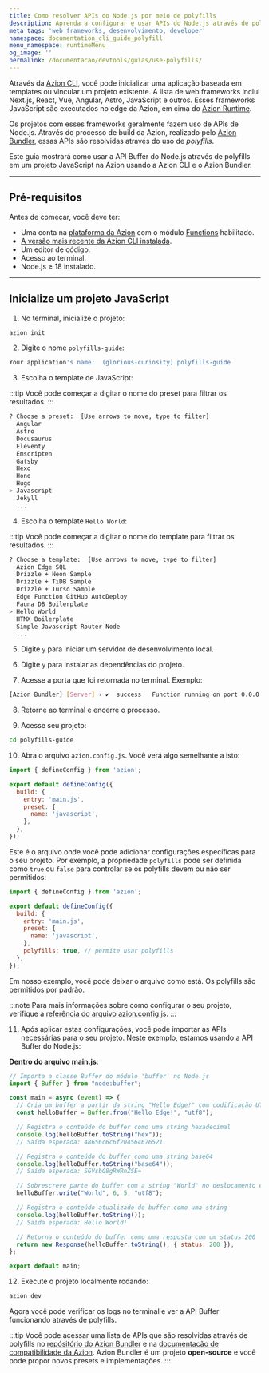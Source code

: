 ```yaml
---
title: Como resolver APIs do Node.js por meio de polyfills
description: Aprenda a configurar e usar APIs do Node.js através de polyfills.
meta_tags: 'web frameworks, desenvolvimento, developer'
namespace: documentation_cli_guide_polyfill
menu_namespace: runtimeMenu
og_image: ''
permalink: /documentacao/devtools/guias/use-polyfills/
---
```


Através da [Azion CLI](/pt-br/documentacao/produtos/azion-cli/visao-geral/), você pode inicializar uma aplicação baseada em templates ou vincular um projeto existente. A lista de web frameworks inclui Next.js, React, Vue, Angular, Astro, JavaScript e outros. Esses frameworks JavaScript são executados no edge da Azion, em cima do [Azion Runtime](/pt-br/documentacao/runtime/visao-geral/).

Os projetos com esses frameworks geralmente fazem uso de APIs de Node.js. Através do processo de build da Azion, realizado pelo [Azion Bundler](https://github.com/aziontech/bundler), essas APIs são resolvidas através do uso de *polyfills*.

Este guia mostrará como usar a API Buffer do Node.js através de polyfills em um projeto JavaScript na Azion usando a Azion CLI e o Azion Bundler.

---

## Pré-requisitos

Antes de começar, você deve ter:

- Uma conta na [plataforma da Azion](/pt-br/documentacao/produtos/contas/criar-uma-conta/) com o módulo [Functions](/pt-br/documentacao/produtos/build/edge-application/edge-functions/) habilitado.
- [A versão mais recente da Azion CLI instalada](/pt-br/documentacao/produtos/azion-cli/visao-geral/).
- Um editor de código.
- Acesso ao terminal.
- Node.js ≥ 18 instalado.

---

## Inicialize um projeto JavaScript

1. No terminal, inicialize o projeto:

```sh 
azion init
```

2. Digite o nome `polyfills-guide`:

```sh 
Your application's name:  (glorious-curiosity) polyfills-guide
```

3. Escolha o template de JavaScript:

:::tip
Você pode começar a digitar o nome do preset para filtrar os resultados.
:::

```sh 
? Choose a preset:  [Use arrows to move, type to filter]
  Angular
  Astro
  Docusaurus
  Eleventy
  Emscripten
  Gatsby
  Hexo
  Hono
  Hugo
> Javascript
  Jekyll
  ...
```

4. Escolha o template `Hello World`:

:::tip
Você pode começar a digitar o nome do template para filtrar os resultados.
:::

```sh
? Choose a template:  [Use arrows to move, type to filter]
  Azion Edge SQL
  Drizzle + Neon Sample
  Drizzle + TiDB Sample
  Drizzle + Turso Sample
  Edge Function GitHub AutoDeploy
  Fauna DB Boilerplate
> Hello World
  HTMX Boilerplate
  Simple Javascript Router Node
  ...
```

5. Digite `y` para iniciar um servidor de desenvolvimento local. 

6. Digite `y` para instalar as dependências do projeto.

7. Acesse a porta que foi retornada no terminal. Exemplo:

```bash 
[Azion Bundler] [Server] › ✔  success   Function running on port 0.0.0.0:3333, url: http://localhost:3333
``` 

8. Retorne ao terminal e encerre o processo.

9. Acesse seu projeto: 

```bash
cd polyfills-guide
```

10. Abra o arquivo `azion.config.js`. Você verá algo semelhante a isto:

```js title="polyfills-guide/azion.config.js"
import { defineConfig } from 'azion';

export default defineConfig({
  build: {
    entry: 'main.js',
    preset: {
      name: 'javascript',
    },
  },
});
```

Este é o arquivo onde você pode adicionar configurações específicas para o seu projeto. Por exemplo, a propriedade `polyfills` pode ser definida como `true` ou `false` para controlar se os polyfills devem ou não ser permitidos:

```js title="polyfills-guide/azion.config.js"
import { defineConfig } from 'azion';

export default defineConfig({
  build: {
    entry: 'main.js',
    preset: {
      name: 'javascript',
    },
    polyfills: true, // permite usar polyfills
  },
});
```

Em nosso exemplo, você pode deixar o arquivo como está. Os polyfills são permitidos por padrão.

:::note
Para mais informações sobre como configurar o seu projeto, verifique a [referência do arquivo azion.config.js](/pt-br/documentacao/devtools/cli/configs/azion-config-js/).
:::

11. Após aplicar estas configurações, você pode importar as APIs necessárias para o seu projeto. Neste exemplo, estamos usando a API Buffer do Node.js:

**Dentro do  arquivo main.js**:

```js title="polyfills-guide/main.js"
// Importa a classe Buffer do módulo 'buffer' no Node.js
import { Buffer } from "node:buffer";

const main = async (event) => {
  // Cria um buffer a partir da string "Hello Edge!" com codificação UTF-8
  const helloBuffer = Buffer.from("Hello Edge!", "utf8");

  // Registra o conteúdo do buffer como uma string hexadecimal
  console.log(helloBuffer.toString("hex"));
  // Saída esperada: 48656c6c6f204564676521

  // Registra o conteúdo do buffer como uma string base64
  console.log(helloBuffer.toString("base64"));
  // Saída esperada: SGVsbG8gRWRnZSE=

  // Sobrescreve parte do buffer com a string "World" no deslocamento e comprimento especificados
  helloBuffer.write("World", 6, 5, "utf8");

  // Registra o conteúdo atualizado do buffer como uma string
  console.log(helloBuffer.toString());
  // Saída esperada: Hello World!

  // Retorna o conteúdo do buffer como uma resposta com um status 200
  return new Response(helloBuffer.toString(), { status: 200 });
};

export default main;
```

12. Execute o projeto localmente rodando: 

```bash 
azion dev
```

Agora você pode verificar os logs no terminal e ver a API Buffer funcionando através de polyfills. 

:::tip
Você pode acessar uma lista de APIs que são resolvidas através de polyfills no [repósitório do Azion Bundler](https://github.com/aziontech/bundler) e na [documentacão de compatibilidade da Azion](/pt-br/documentacao/produtos/devtools/azion-edge-runtime/compatibilidade/node/). Azion Bundler é um projeto **open-source** e você pode propor novos presets e implementações.
:::

